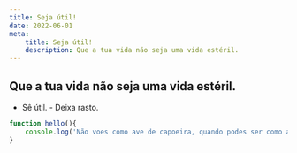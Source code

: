 ```yaml
---
title: Seja útil!
date: 2022-06-01
meta:
    title: Seja útil!
    description: Que a tua vida não seja uma vida estéril.
---
```


## Que a tua vida não seja uma vida estéril.

- Sê útil. - Deixa rasto.

```js
function hello(){
    console.log('Não voes como ave de capoeira, quando podes ser como as águias!')
}
```
